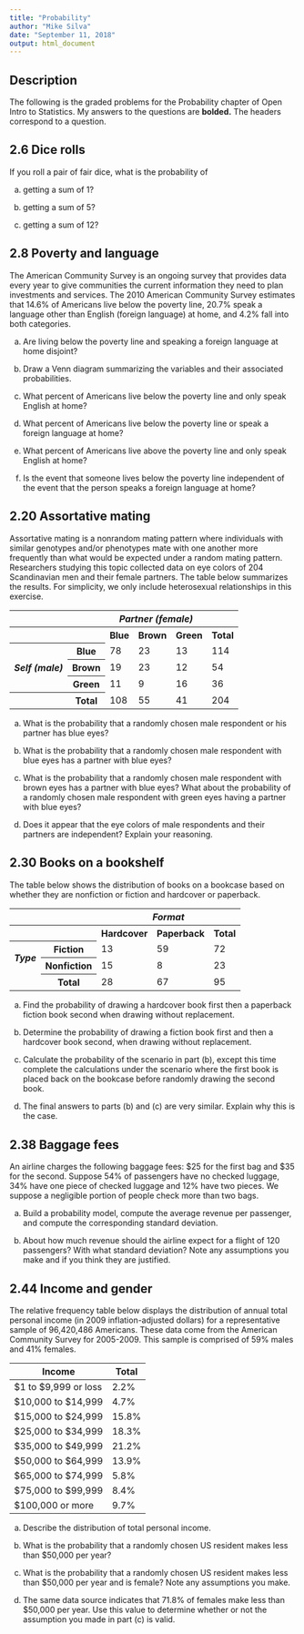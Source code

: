 ```yaml
---
title: "Probability"
author: "Mike Silva"
date: "September 11, 2018"
output: html_document
---
```

## Description

The following is the graded problems for the Probability chapter of Open Intro to Statistics.  My answers to the questions are **bolded.**  The headers correspond to a question.

## 2.6 Dice rolls

If you roll a pair of fair dice, what is the probability of

(a) getting a sum of 1?

(b) getting a sum of 5?

(c) getting a sum of 12?

## 2.8 Poverty and language

The American Community Survey is an ongoing survey that provides data every year to give communities the current information they need to plan investments and services. The 2010 American Community Survey estimates that 14.6% of Americans live below the poverty line, 20.7% speak a language other than English (foreign language) at home, and 4.2% fall into both categories.

(a) Are living below the poverty line and speaking a foreign language at home disjoint?

(b) Draw a Venn diagram summarizing the variables and their associated probabilities.

(c) What percent of Americans live below the poverty line and only speak English at home?

(d) What percent of Americans live below the poverty line or speak a foreign language at home?

(e) What percent of Americans live above the poverty line and only speak English at home?

(f) Is the event that someone lives below the poverty line independent of the event that the person speaks a foreign language at home?

## 2.20 Assortative mating

Assortative mating is a nonrandom mating pattern where individuals with similar genotypes and/or phenotypes mate with one another more frequently than what would be expected under a random mating pattern. Researchers studying this topic collected data on eye colors of 204 Scandinavian men and their female partners. The table below summarizes the results. For simplicity, we only include heterosexual relationships in this exercise.

<table class="table table-condensed">
<thead>
<tr class="header"><th colspan="2"></th><th colspan="3"><i>Partner (female)</i></th><th></th></tr>
</thead>
<tbody>
<tr><th colspan="2"></th><th>Blue</th><th>Brown</th><th>Green</th><th>Total</th></tr>
<tr><th rowspan="3"><i>Self (male)</i></th><th>Blue</th><td>78</td><td>23</td><td>13</td><td>114</td></tr>
<tr><th>Brown</th><td>19</td><td>23</td><td>12</td><td>54</td></tr>
<tr><th>Green</th><td>11</td><td>9</td><td>16</td><td>36</td></tr>
<tr><th></th><th>Total</th><td>108</td><td>55</td><td>41</td><td>204</td></tr>
</tbody>
</table>

(a) What is the probability that a randomly chosen male respondent or his partner has blue eyes?

(b) What is the probability that a randomly chosen male respondent with blue eyes has a partner with blue eyes?

(c) What is the probability that a randomly chosen male respondent with brown eyes has a partner with blue eyes? What about the probability of a randomly chosen male respondent with green eyes having a partner with blue eyes?

(d) Does it appear that the eye colors of male respondents and their partners are independent? Explain your reasoning.

## 2.30 Books on a bookshelf

The table below shows the distribution of books on a bookcase based on whether they are nonfiction or fiction and hardcover or paperback.

<table class="table table-condensed">
<thead>
<tr class="header"><th colspan="2"></th><th colspan="3"><i>Format</i></th></tr>
</thead>
<tbody>
<tr><th colspan="2"></th><th>Hardcover</th><th>Paperback</th><th>Total</th></tr>
<tr><th rowspan="2"><i>Type</i></th><th>Fiction</th><td>13</td><td>59</td><td>72</td></tr>
<tr><th>Nonfiction</th><td>15</td><td>8</td><td>23</td></tr>
<tr><td></td><th>Total</th><td>28</td><td>67</td><td>95</td></tr>
</tbody>
</table>

(a) Find the probability of drawing a hardcover book first then a paperback fiction book second when drawing without replacement.

(b) Determine the probability of drawing a fiction book first and then a hardcover book second, when drawing without replacement.

(c) Calculate the probability of the scenario in part (b), except this time complete the calculations under the scenario where the first book is placed back on the bookcase before randomly drawing the second book.

(d) The final answers to parts (b) and (c) are very similar. Explain why this is the case.

## 2.38 Baggage fees

An airline charges the following baggage fees: $25 for the first bag and $35 for the second. Suppose 54% of passengers have no checked luggage, 34% have one piece of checked luggage and 12% have two pieces. We suppose a negligible portion of people check more than two bags.

(a) Build a probability model, compute the average revenue per passenger, and compute the corresponding standard deviation.

(b) About how much revenue should the airline expect for a flight of 120 passengers? With what standard deviation? Note any assumptions you make and if you think they are justified.

## 2.44 Income and gender

The relative frequency table below displays the distribution of annual total personal income (in 2009 inflation-adjusted dollars) for a representative sample of 96,420,486 Americans. These data come from the American Community Survey for 2005-2009. This sample is comprised of 59% males and 41% females.

|         Income       | Total |
|----------------------|-------|
| $1 to $9,999 or loss | 2.2%  |
| $10,000 to $14,999   | 4.7%  |
| $15,000 to $24,999   | 15.8% |
| $25,000 to $34,999   | 18.3% |
| $35,000 to $49,999   | 21.2% |
| $50,000 to $64,999   | 13.9% |
| $65,000 to $74,999   | 5.8%  |
| $75,000 to $99,999   | 8.4%  |
| $100,000 or more     | 9.7%  |

(a) Describe the distribution of total personal income.

(b) What is the probability that a randomly chosen US resident makes less than $50,000 per year?

(c) What is the probability that a randomly chosen US resident makes less than $50,000 per year and is female? Note any assumptions you make.

(d) The same data source indicates that 71.8% of females make less than $50,000 per year. Use this value to determine whether or not the assumption you made in
part (c) is valid.